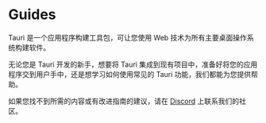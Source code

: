 
# Guides

Tauri 是一个应用程序构建工具包，可让您使用 Web 技术为所有主要桌面操作系统构建软件。

无论您是 Tauri 开发的新手，想要将 Tauri 集成到现有项目中，准备好将您的应用程序交到用户手中，还是想学习如何使用常见的 Tauri 功能，我们都能为您提供帮助。

如果您找不到所需的内容或有改进指南的建议，请在 [Discord](https://discord.com/invite/tauri) 上联系我们的社区。

<DocCardList items={useCurrentSidebarCategory().items} />
